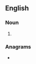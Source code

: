 ==English==

===Noun===
{{head|en|noun form}}

# {{plural of|reproof|lang=en}}

===Anagrams===
* {{anagrams|en|a=efooprrs|proofers}}